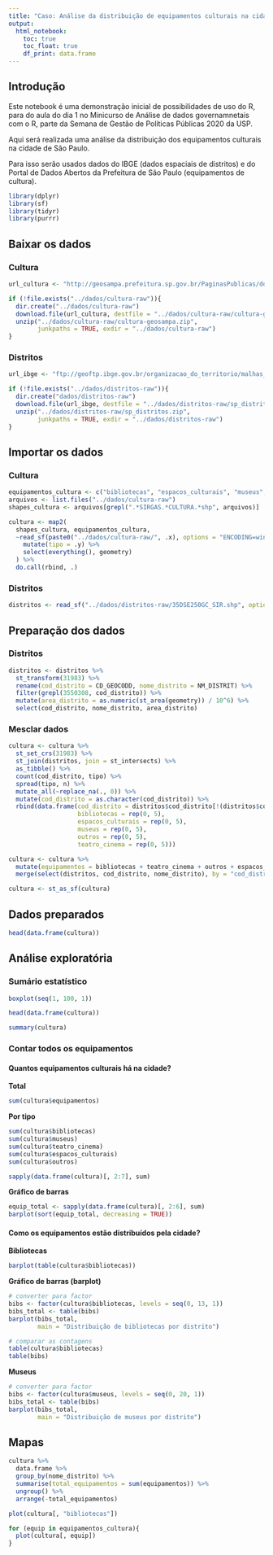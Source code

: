 ```yaml
---
title: "Caso: Análise da distribuição de equipamentos culturais na cidade de São Paulo"
output:
  html_notebook:
    toc: true
    toc_float: true
    df_print: data.frame
---
```


## Introdução

Este notebook é uma demonstração inicial de possibilidades de uso do R, para do aula do dia 1 no Minicurso de Análise de dados governamnetais com o R, parte da Semana de Gestão de Políticas Públicas 2020 da USP.

Aqui será realizada uma análise da distribuição dos equipamentos culturais na cidade de São Paulo.

Para isso serão usados dados do IBGE (dados espaciais de distritos) e do Portal de Dados Abertos da Prefeitura de São Paulo (equipamentos de cultura).


```r
library(dplyr)
library(sf)
library(tidyr)
library(purrr)
```

## Baixar os dados

### Cultura

```r
url_cultura <- "http://geosampa.prefeitura.sp.gov.br/PaginasPublicas/downloadArquivoOL.aspx?orig=DownloadCamadas&arq=03_Equipamentos%5C%5CCultura%5C%5CShapefile%5C%5CEQUIPAMENTOS_SHP_TEMA_CULTURA&arqTipo=Shapefile"
```

```r
if (!file.exists("../dados/cultura-raw")){
  dir.create("../dados/cultura-raw")
  download.file(url_cultura, destfile = "../dados/cultura-raw/cultura-geosampa.zip")
  unzip("../dados/cultura-raw/cultura-geosampa.zip",
        junkpaths = TRUE, exdir = "../dados/cultura-raw")
}
```

### Distritos

```r
url_ibge <- "ftp://geoftp.ibge.gov.br/organizacao_do_territorio/malhas_territoriais/malhas_de_setores_censitarios__divisoes_intramunicipais/censo_2010/setores_censitarios_shp/sp/sp_distritos.zip"

if (!file.exists("../dados/distritos-raw")){
  dir.create("dados/distritos-raw")
  download.file(url_ibge, destfile = "../dados/distritos-raw/sp_distritos.zip")
  unzip("../dados/distritos-raw/sp_distritos.zip",
        junkpaths = TRUE, exdir = "../dados/distritos-raw")
}
```


## Importar os dados


### Cultura

```r
equipamentos_cultura <- c("bibliotecas", "espacos_culturais", "museus", "outros", "teatro_cinema")
arquivos <- list.files("../dados/cultura-raw")
shapes_cultura <- arquivos[grepl(".*SIRGAS.*CULTURA.*shp", arquivos)]

cultura <- map2(
  shapes_cultura, equipamentos_cultura,
  ~read_sf(paste0("../dados/cultura-raw/", .x), options = "ENCODING=windows-1252") %>% 
    mutate(tipo = .y) %>% 
    select(everything(), geometry)
  ) %>% 
  do.call(rbind, .)
```

### Distritos

```r
distritos <- read_sf("../dados/distritos-raw/35DSE250GC_SIR.shp", options = "ENCODING=windows-1252")
```

## Preparação dos dados

### Distritos

```r
distritos <- distritos %>%
  st_transform(31983) %>% 
  rename(cod_distrito = CD_GEOCODD, nome_distrito = NM_DISTRIT) %>% 
  filter(grepl(3550308, cod_distrito)) %>% 
  mutate(area_distrito = as.numeric(st_area(geometry)) / 10^6) %>% 
  select(cod_distrito, nome_distrito, area_distrito)
```

### Mesclar dados

```r
cultura <- cultura %>% 
  st_set_crs(31983) %>% 
  st_join(distritos, join = st_intersects) %>% 
  as_tibble() %>% 
  count(cod_distrito, tipo) %>%
  spread(tipo, n) %>% 
  mutate_all(~replace_na(., 0)) %>%
  mutate(cod_distrito = as.character(cod_distrito)) %>% 
  rbind(data.frame(cod_distrito = distritos$cod_distrito[!(distritos$cod_distrito %in% .$cod_distrito)],
                   bibliotecas = rep(0, 5),
                   espacos_culturais = rep(0, 5),
                   museus = rep(0, 5),
                   outros = rep(0, 5),
                   teatro_cinema = rep(0, 5)))

cultura <- cultura %>% 
  mutate(equipamentos = bibliotecas + teatro_cinema + outros + espacos_culturais + museus) %>% 
  merge(select(distritos, cod_distrito, nome_distrito), by = "cod_distrito")

cultura <- st_as_sf(cultura)
```

## Dados preparados

```r
head(data.frame(cultura))
```

## Análise exploratória

### Sumário estatístico

```r
boxplot(seq(1, 100, 1))
```
```r
head(data.frame(cultura))
```


```r
summary(cultura)
```

### Contar todos os equipamentos

#### Quantos equipamentos culturais há na cidade?

__Total__

```r
sum(cultura$equipamentos)
```
__Por tipo__

```r
sum(cultura$bibliotecas)
sum(cultura$museus)
sum(cultura$teatro_cinema)
sum(cultura$espacos_culturais)
sum(cultura$outros)
```
```r
sapply(data.frame(cultura)[, 2:7], sum)
```

__Gráfico de barras__

```r
equip_total <- sapply(data.frame(cultura)[, 2:6], sum)
barplot(sort(equip_total, decreasing = TRUE))
```

#### Como os equipamentos estão distribuídos pela cidade?

__Bibliotecas__

```r
barplot(table(cultura$bibliotecas))
```

__Gráfico de barras (barplot)__

```r
# converter para factor
bibs <- factor(cultura$bibliotecas, levels = seq(0, 13, 1))
bibs_total <- table(bibs)
barplot(bibs_total,
        main = "Distribuição de bibliotecas por distrito")
```

```r
# comparar as contagens
table(cultura$bibliotecas)
table(bibs)
```

__Museus__

```r
# converter para factor
bibs <- factor(cultura$museus, levels = seq(0, 20, 1))
bibs_total <- table(bibs)
barplot(bibs_total,
        main = "Distribuição de museus por distrito")
```

## Mapas

```r
cultura %>%
  data.frame %>% 
  group_by(nome_distrito) %>% 
  summarise(total_equipamentos = sum(equipamentos)) %>% 
  ungroup() %>% 
  arrange(-total_equipamentos)
```

```r
plot(cultura[, "bibliotecas"])
```


```r
for (equip in equipamentos_cultura){
  plot(cultura[, equip])
}
```

